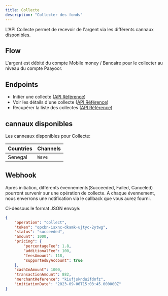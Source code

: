 ```yaml
---
title: Collecte
description: "Collecter des fonds"
---
```


L'API Collecte permet de recevoir de l'argent via les différents cannaux disponibles.

## Flow

L'argent est débité du compte Mobile money / Bancaire pour le collecter au niveau du compte Paayoor.

## Endpoints

- Initier une collecte ([API Référence](/api-reference/post-collect))
- Voir les détails d'une collecte ([API Référence](/api-reference/get-collect))
- Recupérer la liste des collectes ([API Référence](/api-reference/get-collects))

## cannaux disponibles

Les canneaux disponibles pour Collecte:

| Countries | Channels         |
| --------- | ---------------- |
| Senegal   | `Wave`           |

## Webhook

Aprés initiation, différents évennements(Succeeded, Failed, Canceled) pourront survenir sur une opération de collecte. 
A chaque évennement, nous enverrons une notification via le callback que vous aurez fourni.

Ci-dessous le format JSON envoyé:

```json
{
    "operation": "collect",
    "token": "opxbn-isxnc-dkamk-ujtyc-2ytwg",
    "status": "succeeded",
    "amount": 1000,
    "pricing": {
        "percentageFee": 1.8,
        "additionalFee": 100,
        "feesAmount": 118,
        "supportedByAccount": true
    },
    "cashInAmount": 1000,
    "transactionAmount": 882,
    "merchantReference": "kiufjsknduifdnfz",
    "initiationDate": "2023-09-06T15:03:45.000000Z"
}
```


